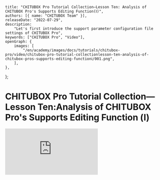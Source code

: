 	title: "CHITUBOX Pro Tutorial Collection—Lesson Ten: Analysis of CHITUBOX Pro's Supports Editing Function(Ⅰ)",
	authors: [{ name: "CHITUBOX Team" }],
	releaseDate: "2022-07-29",
	description:
		"Let's first introduce the support parameter configuration file settings of CHITUBOX Pro",
	keywords: ["CHITUBOX Pro", "Video"],
	openGraph: {
		images: [
			"/en/academy/images/docs/tutorials/chitubox-pro/video/chitubox-pro-tutorial-collectionlesson-ten-analysis-of-chitubox-pros-supports-editing-functionⅰ/001.png",
		],
	},
};

# CHITUBOX Pro Tutorial Collection—Lesson Ten:Analysis of CHITUBOX Pro's Supports Editing Function (Ⅰ)

<YouTubeVideoContainer>
	<iframe
		src="https://www.youtube.com/embed/s6TPiZL2qeE"
		scrolling="no"
		border="0"
		frameborder="no"
		framespacing="0"
		allowfullscreen="true"
	></iframe>
</YouTubeVideoContainer>
